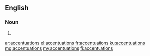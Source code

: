 ==English==

===Noun===
{{head|en|plural}}

# {{plural of|accentuation|lang=en}}

[[ar:accentuations]]
[[el:accentuations]]
[[fr:accentuations]]
[[ku:accentuations]]
[[mg:accentuations]]
[[my:accentuations]]
[[fi:accentuations]]